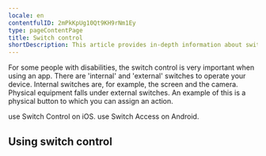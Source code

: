 ```yaml
---
locale: en
contentfulID: 2mPkKpUg10Qt9KH9rNm1Ey
type: pageContentPage
title: Switch control
shortDescription: This article provides in-depth information about switch control on Android and iOS.
---
```


For some people with disabilities, the switch control is very important when using an app. There are 'internal' and 'external' switches to operate your device. Internal switches are, for example, the screen and the camera. Physical equipment falls under external switches. An example of this is a physical button to which you can assign an action.

<TwoColumnBlock>
  <LeftColumn>
    <ColumnRow>
      <PercentageBlock
        metrics={[
          { title: 'Switch Control', key: 'ios-accessibility_is_switch_control_running-true', isPercentage: true }
        ]}
        linkLabel="More about switch control"
        linkUrl="/en/stats/switch-control">
        use Switch Control on iOS.
      </PercentageBlock>
    </ColumnRow>
  </LeftColumn>
  <RightColumn>
    <ColumnRow>
      <PercentageBlock
        metrics={[
          { title: 'Switch Access', key: 'android-accessibility_is_switch_access_enabled-true', isPercentage: true }
        ]}
        linkLabel="More about switch control"
        linkUrl="/en/stats/switch-control">
        use Switch Access on Android.
      </PercentageBlock>
    </ColumnRow>
  </RightColumn>
</TwoColumnBlock>

## Using switch control

<LinkList title="List of switch control features" isHighlighted={true}>
  <LinkListItem url="https://appt.org/en/docs/ios/features/switch-control" title="Switch Control for iOS" pageTitle="Switch Control for iOS" shortDescription="This article provides in-depth information about using Switch Control to control your iOS device with switches." icon="/img/light/switchaccess.svg" iconAlt="Switch Access icon"/>
  <LinkListItem url="https://appt.org/en/docs/android/features/switch-access" title="Switch Access for Android" pageTitle="Switch Access for Android" shortDescription="This article provides in-depth information about using Switch Access to control your Android with switches." icon="/img/light/switchaccess.svg" iconAlt="Switch Access icon"/>
</LinkList>